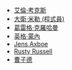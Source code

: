 *[[艾倫·考克斯|艾倫·考克斯]]
*[[大衛·米勒_(程式員)|大衛·米勒 (程式員)]]
*[[葛雷格·克羅哈曼|葛雷格·克羅哈曼]]
*[[英格·蒙內|英格·蒙內]]
*[[Jens_Axboe|Jens Axboe]]
*[[Rusty_Russell|Rusty Russell]]
*[[曹子德|曹子德]]